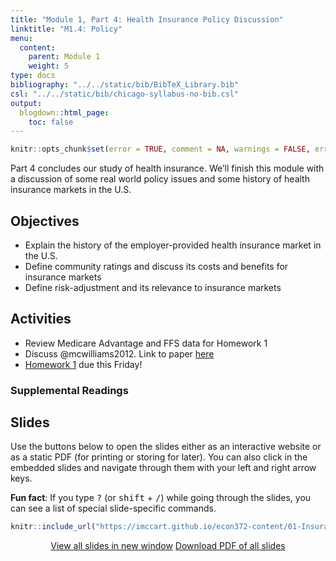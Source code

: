 ```yaml
---
title: "Module 1, Part 4: Health Insurance Policy Discussion"
linktitle: "M1.4: Policy"
menu:
  content:
    parent: Module 1
    weight: 5
type: docs
bibliography: "../../static/bib/BibTeX_Library.bib"
csl: "../../static/bib/chicago-syllabus-no-bib.csl"
output:
  blogdown::html_page:
    toc: false
---
```


```r
knitr::opts_chunk$set(error = TRUE, comment = NA, warnings = FALSE, errors = FALSE, messages = FALSE, tidy = FALSE, echo = FALSE)
```

Part 4 concludes our study of health insurance. We'll finish this module with a discussion of some real world policy issues and some history of health insurance markets in the U.S.

## Objectives
- Explain the history of the employer-provided health insurance market in the U.S.
- Define community ratings and discuss its costs and benefits for insurance markets
- Define risk-adjustment and its relevance to insurance markets

## Activities
- Review Medicare Advantage and FFS data for Homework 1
- Discuss @mcwilliams2012. Link to paper [here](https://www.healthaffairs.org/doi/abs/10.1377/hlthaff.2011.1344)
- [Homework 1](/assignment/homework1.html) due this Friday!

### Supplemental Readings


## Slides
Use the buttons below to open the slides either as an interactive website or as a static PDF (for printing or storing for later). You can also click in the embedded slides and navigate through them with your left and right arrow keys.

:::fyi
**Fun fact**: If you type <kbd>?</kbd> (or <kbd>shift</kbd> + <kbd>/</kbd>) while going through the slides, you can see a list of special slide-specific commands.
:::

<center>

```r
knitr::include_url("https://imccart.github.io/econ372-content/01-Insurance/01-insurance4.html")
```


<p><a class="btn btn-primary btn-lg" target="_blank" href="https://imccart.github.io/econ372-content/01-Insurance/01-insurance4.html"><i class="fas fa-external-link-alt"></i> View all slides in new window</a> <a class="btn btn-primary btn-lg" target="_blank" href="https://imccart.github.io/econ372-content/01-Insurance/01-insurance4.pdf" role="button"><i class="far fa-file-pdf"></i> Download PDF of all slides</a></p>

</center>
    

    